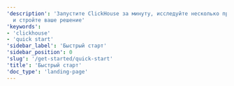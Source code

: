 ```yaml
---
'description': 'Запустите ClickHouse за минуту, исследуйте несколько примеров данных
  и стройте ваше решение'
'keywords':
- 'clickhouse'
- 'quick start'
'sidebar_label': 'Быстрый старт'
'sidebar_position': 0
'slug': '/get-started/quick-start'
'title': 'Быстрый старт'
'doc_type': 'landing-page'
---
```


<div style={{
    display: 'inline-flex',
    flexDirection: 'column',
    width: '100%',
    maxWidth: 'calc(700px + 1rem)'
}}>
    <div style={{
        display: 'flex',
        flexDirection: 'row',
        flexWrap: 'wrap',
        gap: '1rem',
        marginBottom: '1rem',
        width: '100%',
        '@media (max-width: 996px)': {
            flexDirection: 'column'
        }
    }}>
        <div style={{
            flex: '1 1 300px',
            minWidth: '0',
            maxWidth: '100%',
            '@media (max-width: 996px)': {
                width: '100%',
                maxWidth: 'none',
                flex: '1 1 auto'
            }
        }}>
            <Link to="/getting-started/quick-start/cloud" style={{textDecoration: 'none', width: '100%'}}>
            <CardSecondary
                badgeState="success"
                badgeText="рекомендуется"
                description="Начните работу с ClickHouse Cloud за считанные минуты.
          Мы проведем вас через процесс создания сервиса ClickHouse,
          подключения к ClickHouse и добавления данных в ваш сервис с помощью
          CDC, SQL консоли, локального клиента или загрузки файла.
          "
                icon="cloud"
                infoText="Начать"
                infoUrl="clickhouse.com/docs/getting-started/quick-start/cloud"
                title="Быстрый старт в облаке"
                style={{width: '100%', height: '100%'}}
            />
            </Link>
        </div>
        <div style={{
            flex: '1 1 300px',
            minWidth: '0',
            maxWidth: '100%',
            '@media (max-width: 996px)': {
                width: '100%',
                maxWidth: 'none',
                flex: '1 1 auto'
            }
        }}>
            <Link to="/getting-started/quick-start/oss" style={{textDecoration: 'none', width: '100%'}}>
            <CardSecondary
                badgeState="success"
                description="Начните работу с OSS ClickHouse за считанные минуты. Вы
          научитесь устанавливать сервер и клиент ClickHouse локально, создавать таблицу
          и вставлять в нее пример данных, а также изучите множество способов
          загрузки собственных данных в ClickHouse.
          "
                icon="server"
                infoText="Начать"
                infoUrl="clickhouse.com/docs/getting-started/quick-start/oss"
                title="Быстрый старт OSS"
                style={{width: '100%', height: '100%'}}
            />
            </Link>
        </div>
    </div>
    <div style={{
        width: '100%',
        '@media (max-width: 996px)': {
            maxWidth: '100%',
            margin: '0'
        }
    }}>
        <Link to="/cloud/overview" style={{textDecoration: 'none', width: '100%'}}>
          <CardPromotion
              icon="question"
              label="Не уверены, что выбрать? Нажмите здесь, чтобы узнать о различиях между Cloud и OSS ClickHouse"
              style={{
                  display: 'flex',
                  flex: '1',
                  width: '100%',
                  minHeight: 'auto',
                  alignItems: 'flex-start',
                  padding: '1rem',
                  boxSizing: 'border-box',
                  cursor: 'pointer'
              }}
          />
        </Link>
    </div>
</div>